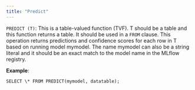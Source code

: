 ```yaml
---
title: "Predict"
---
```


`PREDICT (T)`: This is a table-valued function (TVF). T should be a table and
this function returns a table. It should be used in a `FROM` clause. This
operation returns predictions and confidence scores for each row in T based on
running model mymodel. The name mymodel can also be a string literal and it
should be an exact match to the model name in the MLflow registry.

**Example**:

```
SELECT \* FROM PREDICT(mymodel, datatable);
```

